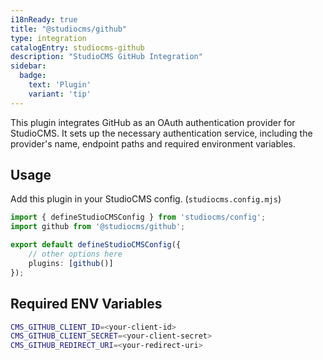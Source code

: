 ```yaml
---
i18nReady: true
title: "@studiocms/github"
type: integration
catalogEntry: studiocms-github
description: "StudioCMS GitHub Integration"
sidebar:
  badge: 
    text: 'Plugin'
    variant: 'tip'
---
```



This plugin integrates GitHub as an OAuth authentication provider for StudioCMS. It sets up the necessary authentication service, including the provider's name, endpoint paths and required environment variables.

## Usage

Add this plugin in your StudioCMS config. (`studiocms.config.mjs`)

```ts title="studiocms.config.mjs"
import { defineStudioCMSConfig } from 'studiocms/config';
import github from '@studiocms/github';

export default defineStudioCMSConfig({
    // other options here
    plugins: [github()]
});
```

## Required ENV Variables

```sh title=".env"
CMS_GITHUB_CLIENT_ID=<your-client-id>
CMS_GITHUB_CLIENT_SECRET=<your-client-secret>
CMS_GITHUB_REDIRECT_URI=<your-redirect-uri>
```